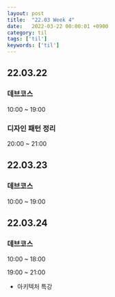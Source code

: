 ```yaml
---
layout: post
title:  "22.03 Week 4"
date:   2022-03-22 00:00:01 +0900
category: til
tags: ['til']
keywords: ['til']
---
```


## 22.03.22
### 데브코스
10:00 ~ 19:00

### 디자인 패턴 정리
20:00 ~ 21:00

## 22.03.23
### 데브코스
10:00 ~ 19:00

## 22.03.24
### 데브코스
10:00 ~ 18:00

19:00 ~ 21:00
- 아키텍처 특강